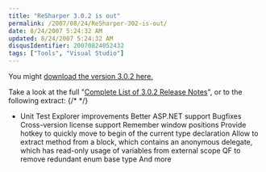 ```yaml
---
title: "ReSharper 3.0.2 is out"
permalink: /2007/08/24/ReSharper-302-is-out/
date: 8/24/2007 5:24:32 AM
updated: 8/24/2007 5:24:32 AM
disqusIdentifier: 20070824052432
tags: ["Tools", "Visual Studio"]
---
```

You might [download the version 3.0.2 here.](http://www.jetbrains.com/resharper/download/index.html)

Take a look at the full "[Complete List of 3.0.2 Release Notes](http://www.jetbrains.com/resharper/releaseNotes302.html)", or to the following extract:
{/* <!-- more --> */}

*   Unit Test Explorer improvements  Better ASP.NET support  Bugfixes  Cross-version license support  Remember window positions  Provide hotkey to quickly move to begin of the current type declaration  Allow to extract method from a block, which contains an anonymous delegate, which has read-only usage of variables from external scope  QF to remove redundant enum base type  And more 
